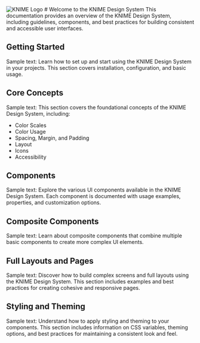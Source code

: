 
<Meta title="KNIME Design System" />

<div className="sb-unstyled">
  <div className="intro-container">
    <img src={KNIMELogo} alt="KNIME Logo" className="intro-logo" />
    # Welcome to the KNIME Design System
      This documentation provides an overview of the KNIME Design System,
      including guidelines, components, and best practices for building consistent
      and accessible user interfaces.
    
  </div>

<div className="intro-section">
  <h2>Getting Started</h2>
  <p>
    Sample text: Learn how to set up and start using the KNIME Design System in
    your projects. This section covers installation, configuration, and basic
    usage.
  </p>
</div>

<div className="intro-section">
  <h2>Core Concepts</h2>
  <p>
    Sample text: This section covers the foundational concepts of the KNIME
    Design System, including:
  </p>
  <ul>
    <li>Color Scales</li>
    <li>Color Usage</li>
    <li>Spacing, Margin, and Padding</li>
    <li>Layout</li>
    <li>Icons</li>
    <li>Accessibility</li>
  </ul>
</div>

<div className="intro-section">
  <h2>Components</h2>
  <p>
    Sample text: Explore the various UI components available in the KNIME Design
    System. Each component is documented with usage examples, properties, and
    customization options.
  </p>
</div>

<div className="intro-section">
  <h2>Composite Components</h2>
  <p>
    Sample text: Learn about composite components that combine multiple basic
    components to create more complex UI elements.
  </p>
</div>

<div className="intro-section">
  <h2>Full Layouts and Pages</h2>
  <p>
    Sample text: Discover how to build complex screens and full layouts using
    the KNIME Design System. This section includes examples and best practices
    for creating cohesive and responsive pages.
  </p>
</div>

  <div className="intro-section">
    <h2>Styling and Theming</h2>
    <p>
      Sample text: Understand how to apply styling and theming to your components.
      This section includes information on CSS variables, theming options, and
      best practices for maintaining a consistent look and feel.
    </p>
  </div>
</div>

<style>
  {`
  .intro-container {
    text-align: center;
    margin-bottom: 48px;
  }

  .intro-logo {
    max-width: 200px;
    margin-bottom: 24px;
  }

  .intro-section {
    margin-bottom: 32px;
  }

  .intro-section h2 {
    margin-bottom: 16px;
  }

  .intro-section p {
    margin: 0;
  }

  .intro-section ul {
    list-style-type: disc;
    padding-left: 20px;
  }
  `}
</style>
